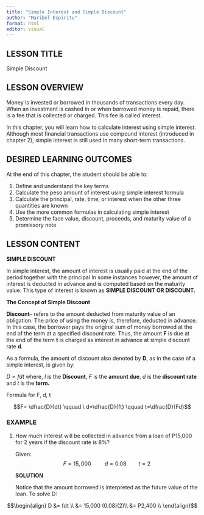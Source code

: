 ```yaml
---
title: "Simple Interest and Simple Discount"
author: "Maribel Espiritu"
format: html
editor: visual
---
```


## **LESSON TITLE**
   Simple Discount
   
## **LESSON OVERVIEW**
   Money is invested or borrowed in thousands of transactions every day. When an investment is cashed in or when borrowed money is repaid, there is a fee that is collected or charged. This fee is called interest.
   
   In this chapter, you will learn how to calculate interest using simple interest. Although most financial transactions use compound interest (introduced in chapter 2), simple interest is still used in many short-term transactions.

## **DESIRED LEARNING OUTCOMES**
   At the end of this chapter, the student should be able to:
   
1. Define and understand the key terms
2. Calculate the peso amount of interest using simple interest formula
3. Calculate the principal, rate, time, or interest when the other three quantities are known
4. Use the more common formulas in calculating simple interest
5. Determine the face value, discount, proceeds, and maturity value of a promissory note

## **LESSON CONTENT**

**SIMPLE DISCOUNT**

In simple interest, the amount of interest is usually paid at the end of the period together with the principal In some instances however, the amount of interest is deducted in advance and is computed based on the maturity value. This type of interest is known as **SIMPLE DISCOUNT OR DISCOUNT.**
   
**The Concept of Simple Discount** 

**Discount**– refers to the amount deducted from maturity value of an obligation. The price of using the money is, therefore, deducted in advance. In this case, the borrower pays the original sum of money borrowed at the end of the term at a specified discount rate. Thus, the amount **F** is due at the end of the term **t**  is charged as interest in advance at simple discount rate **d**. 

As a formula, the amount of discount also denoted by **D**, as in the case of a simple interest, is given by:

$D=fdt$ where, $I$ is the **Discount**, $F$ is the **amount due**, $d$ is the **discount rate** and $t$ is the **term.**

Formula for F, d, t

$$F= \dfrac{D}{dt} \qquad
\ d=\dfrac{D}{ft} \qquad
t=\dfrac{D}{Fd}$$

:::{exm:SimpleDiscount}
### EXAMPLE

1. How much interest will be collected in advance from a loan of P15,000 for 2 years if the discount rate is 8%?

    Given:
$$F= 15,000 \qquad
\ d= 0.08 \qquad
t= 2$$


    **SOLUTION**
   
   Notice that the amount borrowed is interpreted as the future value of the loan. To solve D:

$$\begin{align}
    D &= fdt \\
         &= 15,000 (0.08)(2)\\
    &= P2,400 \\
\end{align}$$
:::


